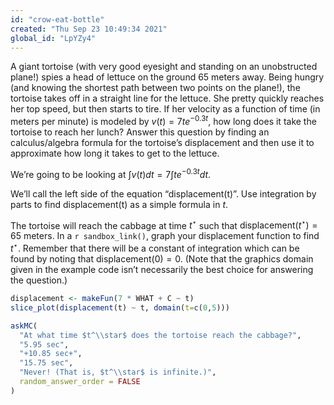 ```yaml
---
id: "crow-eat-bottle"
created: "Thu Sep 23 10:49:34 2021"
global_id: "LpYZy4"
---
```




A giant tortoise (with very good eyesight and standing on an unobstructed plane!) spies a head of lettuce on the ground 65 meters away.  Being hungry (and knowing the shortest path between two points on the plane!), the tortoise takes off in a straight line for the lettuce. She pretty quickly reaches her top speed, but then starts to tire. If her velocity as a function of time (in meters per minute) is modeled by $v(t) = 7 t e^{-0.3t}$, how long does it take the tortoise to reach her lunch? Answer this question by finding an calculus/algebra formula for the tortoise’s displacement and then use it to approximate how long it takes to get to the lettuce.  

We're going to be looking at $\int v(t) dt = 7 \int t e^{-0.3 t} dt$.

We'll call the left side of the equation "displacement(t)". 
Use integration by parts to find displacement(t) as a simple formula in $t$.

The tortoise will reach the cabbage at time $t^\star$ such that $\text{displacement}(t^\star) = 65$ meters. In a `r sandbox_link()`, graph your displacement function to find $t^\star$. Remember that there will be a constant of integration which can be found by noting that $\text{displacement}(0) = 0$. (Note that the graphics domain given in the example code isn't necessarily the best choice for answering the question.) 

```r
displacement <- makeFun(7 * WHAT + C ~ t)
slice_plot(displacement(t) ~ t, domain(t=c(0,5)))
```

```r
askMC(
  "At what time $t^\\star$ does the tortoise reach the cabbage?",
  "5.95 sec",
  "+10.85 sec+",
  "15.75 sec",
  "Never! (That is, $t^\\star$ is infinite.)",
  random_answer_order = FALSE
)
```


